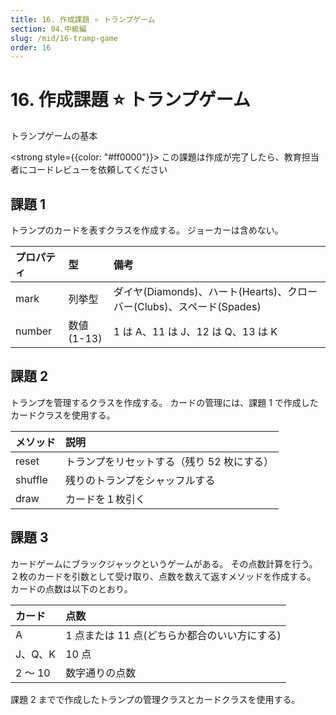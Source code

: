 ```yaml
---
title: 16. 作成課題 ⭐ トランプゲーム
section: 04.中級編
slug: /mid/16-tramp-game
order: 16
---
```


# 16. 作成課題 ⭐ トランプゲーム

<p class="game-content">トランプゲームの基本</p>

<strong style={{color: "#ff0000"}}>
  この課題は作成が完了したら、教育担当者にコードレビューを依頼してください
</strong>

## 課題 1

トランプのカードを表すクラスを作成する。
ジョーカーは含めない。

| プロパティ | 型         | 備考                                                                  |
| :--------- | :--------- | :-------------------------------------------------------------------- |
| mark       | 列挙型     | ダイヤ(Diamonds)、ハート(Hearts)、クローバー(Clubs)、スペード(Spades) |
| number     | 数値(1-13) | 1 は A、11 は J、12 は Q、13 は K                                     |

## 課題 2

トランプを管理するクラスを作成する。
カードの管理には、課題 1 で作成したカードクラスを使用する。

| メソッド | 説明                                       |
| :------- | :----------------------------------------- |
| reset    | トランプをリセットする（残り 52 枚にする） |
| shuffle  | 残りのトランプをシャッフルする             |
| draw     | カードを１枚引く                           |

## 課題 3

カードゲームにブラックジャックというゲームがある。
その点数計算を行う。
２枚のカードを引数として受け取り、点数を数えて返すメソッドを作成する。
カードの点数は以下のとおり。

| カード  | 点数                                         |
| :------ | :------------------------------------------- |
| A       | 1 点または 11 点(どちらか都合のいい方にする) |
| J、Q、K | 10 点                                        |
| 2 ～ 10 | 数字通りの点数                               |

課題 2 までで作成したトランプの管理クラスとカードクラスを使用する。
